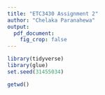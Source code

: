 ```yaml
---
title: "ETC3430 Assignment 2"
author: "Chelaka Paranahewa"
output: 
  pdf_document:
    fig_crop: false
---
```

    
```r
library(tidyverse)
library(glue)
set.seed(31455034)
```

```r
getwd()

```
